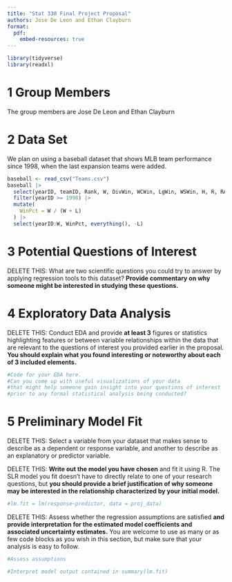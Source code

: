 ```yaml
---
title: "Stat 330 Final Project Proposal"
authors: Jose De Leon and Ethan Clayburn
format: 
  pdf:
    embed-resources: true 
---
```



<style type="text/css">
h1.title {
  font-size: 40px;
  text-align: center;
}
</style>


```r
library(tidyverse)
library(readxl)
```

# 1 Group Members

The group members are Jose De Leon and Ethan Clayburn

# 2 Data Set

We plan on using a baseball dataset that shows MLB team performance since 1998, when the last expansion teams were added. 

```r
baseball <- read_csv("Teams.csv")
baseball |>
  select(yearID, teamID, Rank, W, DivWin, WCWin, LgWin, WSWin, H, R, RA, ERA, E, BPF, attendance, L) |>
  filter(yearID >= 1998) |>
  mutate(
    WinPct = W / (W + L)
  ) |>
  select(yearID:W, WinPct, everything(), -L)

```


# 3 Potential Questions of Interest

DELETE THIS: What are two scientific questions you could try to answer by applying regression tools to this dataset? **Provide commentary on why someone might be interested in studying these questions.**



# 4 Exploratory Data Analysis

DELETE THIS: Conduct EDA and provide **at least 3** figures or statistics highlighting features or between variable relationships within the data that are relevant to the questions of interest you provided earlier in the proposal. **You should explain what you found interesting or noteworthy about each of 3 included elements.**
```r
#Code for your EDA here. 
#Can you come up with useful visualizations of your data 
#that might help someone gain insight into your questions of interest 
#prior to any formal statistical analysis being conducted?
```

# 5 Preliminary Model Fit

DELETE THIS: Select a variable from your dataset that makes sense to describe as a dependent or response variable, and another to describe as an explanatory or predictor variable.

DELETE THIS: **Write out the model you have chosen** and fit it using R. The SLR model you fit doesn't have to directly relate to one of your research questions, but **you should provide a brief justification of why someone may be interested in the relationship characterized by your initial model.**

```r
#lm.fit = lm(response~predictor, data = proj_data)
```

DELETE THIS: Assess whether the regression assumptions are satisfied **and provide interpretation for the estimated model coefficients and associated uncertainty estimates.** You are welcome to use as many or as few code blocks as you wish in this section, but make sure that your analysis is easy to follow.

```r
#Assess assumptions

#Interpret model output contained in summary(lm.fit)
```

